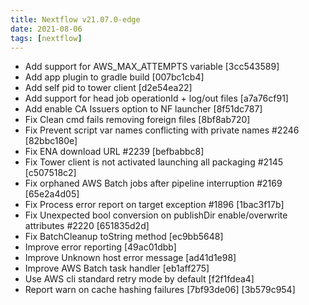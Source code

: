 ---
title: Nextflow v21.07.0-edge
date: 2021-08-06
tags: [nextflow]
---

- Add support for AWS_MAX_ATTEMPTS variable [3cc543589]
- Add app plugin to gradle build [007bc1cb4]
- Add self pid to tower client [d2e54ea22]
- Add support for head job operationId + log/out files [a7a76cf91]
- Add enable CA Issuers option to NF launcher [8f51dc787]
- Fix Clean cmd fails removing foreign files [8bf8ab720]
- Fix Prevent script var names conflicting with private names #2246 [82bbc180e]
- Fix ENA download URL #2239 [befbabbc8]
- Fix Tower client is not activated launching all packaging #2145 [c507518c2]
- Fix orphaned AWS Batch jobs after pipeline interruption #2169 [65e2a4d05]
- Fix Process error report on target exception #1896 [1bac3f17b]
- Fix Unexpected bool conversion on publishDir enable/overwrite attributes #2220 [651835d2d]
- Fix BatchCleanup toString method [ec9bb5648]
- Improve error reporting [49ac01dbb]
- Improve Unknown host error message [ad41d1e98]
- Improve AWS Batch task handler [eb1aff275]
- Use AWS cli standard retry mode by default [f2f1fdea4]
- Report warn on cache hashing failures [7bf93de06] [3b579c954]
